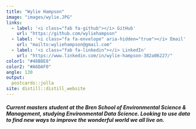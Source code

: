 ```yaml
---
title: "Wylie Hampson"
image: "images/wylie.JPG"
links:
  - label: '<i class="fab fa-github"></i> GitHub'
    url: "https://github.com/wyliehampson"
  - label: '<i class="fa fa-envelope" aria-hidden="true"></i> Email'
    url: "mailto:wyliehampson@gmail.com"
  - label: '<i class="fab fa-linkedin"></i> LinkedIn'
    url: "https://www.linkedin.com/in/wylie-hampson-382a06227/"
color1: "#48B8E8"
color2: "#A6DAF0"
angle: 130
output:
  postcards::jolla
site: distill::distill_website
---
```

 
##### Current masters student at the Bren School of Environmental Science & Management, studying Environmental Data Science. Looking to use data to find new ways to improve the wonderful world we all live on.

